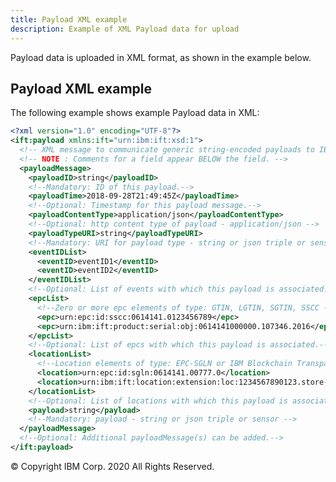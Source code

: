 ```yaml
---
title: Payload XML example
description: Example of XML Payload data for upload
---
```


<PageDescription>

Payload data is uploaded in XML format, as shown in the
example below.

</PageDescription>

## Payload XML example

The following example shows example Payload data in XML:

```xml
<?xml version="1.0" encoding="UTF-8"?>
<ift:payload xmlns:ift="urn:ibm:ift:xsd:1">
  <!-- XML message to communicate generic string-encoded payloads to IBM Blockchain Transparent Supply™.-->
  <!-- NOTE : Comments for a field appear BELOW the field. -->
  <payloadMessage>
    <payloadID>string</payloadID>
    <!--Mandatory: ID of this payload.-->
    <payloadTime>2018-09-28T21:49:45Z</payloadTime>
    <!--Optional: Timestamp for this payload message.-->
    <payloadContentType>application/json</payloadContentType>
    <!--Optional: http content type of payload - application/json -->
    <payloadTypeURI>string</payloadTypeURI>
    <!--Mandatory: URI for payload type - string or json triple or sensor -->
    <eventIDList>
      <eventID>eventID1</eventID>
      <eventID>eventID2</eventID>
    </eventIDList>
    <!--Optional: List of events with which this payload is associated.-->
    <epcList>
      <!--Zero or more epc elements of type: GTIN, LGTIN, SGTIN, SSCC -->
      <epc>urn:epc:id:sscc:0614141.0123456789</epc>
      <epc>urn:ibm:ift:product:serial:obj:0614141000000.107346.2016</epc>
    </epcList>
    <!--Optional: List of epcs with which this payload is associated.-->
    <locationList>
      <!--Location elements of type: EPC-SGLN or IBM Blockchain Transparent Supply™ location-with-extension -->
      <location>urn:epc:id:sgln:0614141.00777.0</location>
      <location>urn:ibm:ift:location:extension:loc:1234567890123.store-123.toy-department</location>
    </locationList>
    <!--Optional: List of locations with which this payload is associated.-->
    <payload>string</payload>
    <!--Mandatory: payload - string or json triple or sensor -->
  </payloadMessage>
  <!--Optional: Additional payloadMessage(s) can be added.-->
</ift:payload>
```

<PageCopyright>© Copyright IBM Corp. 2020 All Rights Reserved.</PageCopyright>
